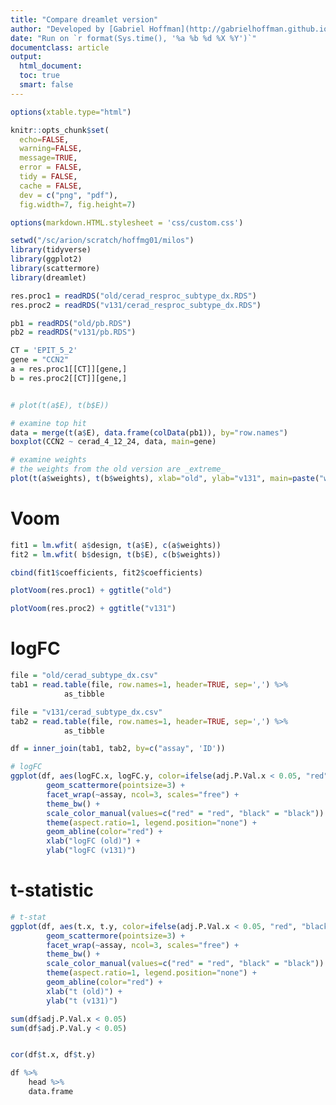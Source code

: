 ```yaml
---
title: "Compare dreamlet version"
author: "Developed by [Gabriel Hoffman](http://gabrielhoffman.github.io/)"
date: "Run on `r format(Sys.time(), '%a %b %d %X %Y')`"
documentclass: article
output: 
  html_document:
  toc: true
  smart: false
---
```


<!--- 
# run analysis
cd /hpc/users/hoffmg01/work/misc_vp/dreamlet_debug_milos
R

system("ml git; git pull"); rmarkdown::render("compare.Rmd")


https://hoffmg01.hpc.mssm.edu/misc_vp/compare_multivariate_tests.html

--->

```r
options(xtable.type="html")

knitr::opts_chunk$set(
  echo=FALSE,
  warning=FALSE,
  message=TRUE,
  error = FALSE,
  tidy = FALSE,
  cache = FALSE,
  dev = c("png", "pdf"), 
  fig.width=7, fig.height=7)

options(markdown.HTML.stylesheet = 'css/custom.css')
```

```r
setwd("/sc/arion/scratch/hoffmg01/milos")
library(tidyverse)
library(ggplot2)
library(scattermore)
library(dreamlet)

res.proc1 = readRDS("old/cerad_resproc_subtype_dx.RDS")
res.proc2 = readRDS("v131/cerad_resproc_subtype_dx.RDS")

pb1 = readRDS("old/pb.RDS")
pb2 = readRDS("v131/pb.RDS")

CT = 'EPIT_5_2'
gene = "CCN2"
a = res.proc1[[CT]][gene,]
b = res.proc2[[CT]][gene,]


# plot(t(a$E), t(b$E))

# examine top hit
data = merge(t(a$E), data.frame(colData(pb1)), by="row.names")
boxplot(CCN2 ~ cerad_4_12_24, data, main=gene)

# examine weights
# the weights from the old version are _extreme_
plot(t(a$weights), t(b$weights), xlab="old", ylab="v131", main=paste("weights: ", CT, gene))
```



# Voom 

```r
fit1 = lm.wfit( a$design, t(a$E), c(a$weights))
fit2 = lm.wfit( b$design, t(b$E), c(b$weights))

cbind(fit1$coefficients, fit2$coefficients)

plotVoom(res.proc1) + ggtitle("old")

plotVoom(res.proc2) + ggtitle("v131")
```




# logFC 

```r
file = "old/cerad_subtype_dx.csv"
tab1 = read.table(file, row.names=1, header=TRUE, sep=',') %>%
			as_tibble

file = "v131/cerad_subtype_dx.csv"
tab2 = read.table(file, row.names=1, header=TRUE, sep=',') %>%
			as_tibble

df = inner_join(tab1, tab2, by=c("assay", 'ID'))

# logFC
ggplot(df, aes(logFC.x, logFC.y, color=ifelse(adj.P.Val.x < 0.05, "red", "black"))) +
		geom_scattermore(pointsize=3) +
		facet_wrap(~assay, ncol=3, scales="free") +
		theme_bw() +
		scale_color_manual(values=c("red" = "red", "black" = "black")) +
		theme(aspect.ratio=1, legend.position="none") +
		geom_abline(color="red") +
		xlab("logFC (old)") +
		ylab("logFC (v131)") 
```



# t-statistic 
```r
# t-stat
ggplot(df, aes(t.x, t.y, color=ifelse(adj.P.Val.x < 0.05, "red", "black"))) +
		geom_scattermore(pointsize=3) +
		facet_wrap(~assay, ncol=3, scales="free") +
		theme_bw() +
		scale_color_manual(values=c("red" = "red", "black" = "black")) +
		theme(aspect.ratio=1, legend.position="none") +
		geom_abline(color="red") +
		xlab("t (old)") +
		ylab("t (v131)")

sum(df$adj.P.Val.x < 0.05)
sum(df$adj.P.Val.y < 0.05)


cor(df$t.x, df$t.y)

df %>%
	head %>%
	data.frame
```



